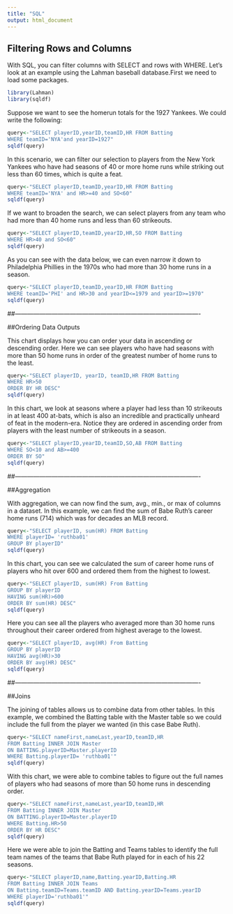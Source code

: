 ```yaml
---
title: "SQL"
output: html_document
---
```


## Filtering Rows and Columns

With SQL, you can filter columns with SELECT and rows with WHERE. Let's look at an example using the Lahman baseball database.First we need to load some packages. 

```r
library(Lahman)
library(sqldf)
```

Suppose we want to see the homerun totals for the 1927 Yankees. We could write the following:

```r
query<-"SELECT playerID,yearID,teamID,HR FROM Batting
WHERE teamID='NYA'and yearID=1927"
sqldf(query)
```

In this scenario, we can filter our selection to players from the New York Yankees who have had seasons of 40 or more home runs while striking out less than 60 times, which is quite a feat.

```r
query<-"SELECT playerID,teamID,yearID,HR FROM Batting
WHERE teamID='NYA' and HR>=40 and SO<60"
sqldf(query)
```

If we want to broaden the search, we can select players from any team who had more than 40 home runs and less than 60 strikeouts.

```r
query<-"SELECT playerID,teamID,yearID,HR,SO FROM Batting
WHERE HR>40 and SO<60"
sqldf(query)

```

As you can see with the data below, we can even narrow it down to  Philadelphia Phillies in the 1970s who had more than 30 home runs in a season.

```r
query<-"SELECT playerID,teamID,yearID,HR FROM Batting
WHERE teamID='PHI' and HR>30 and yearID<=1979 and yearID>=1970"
sqldf(query)
```

##-------------------------------------------------------------------------------------------

##Ordering Data Outputs

This chart displays how you can order your data in ascending or descending order. Here we can see players who have had seasons with more than 50 home runs in order of the greatest number of home runs to the least. 

```r
query<-"SELECT playerID, yearID, teamID,HR FROM Batting
WHERE HR>50
ORDER BY HR DESC"
sqldf(query)
```

In this chart, we look at seasons where a player had less than 10 strikeouts in at least 400 at-bats, which is also an incredible and practically unheard of feat in the modern-era. Notice they are ordered in ascending order from players with the least number of strikeouts in a season.

```r
query<-"SELECT playerID,yearID,teamID,SO,AB FROM Batting
WHERE SO<10 and AB>=400
ORDER BY SO"
sqldf(query)
```

##-------------------------------------------------------------------------------------------

##Aggregation

With aggregation, we can now find the sum, avg., min., or max of columns in a dataset. In this example, we can find the sum of Babe Ruth's career home runs (714) which was for decades an MLB record. 

```r
query<-"SELECT playerID, sum(HR) FROM Batting
WHERE playerID= 'ruthba01'
GROUP BY playerID"
sqldf(query)
```

In this chart, you can see we calculated the sum of career home runs of players who hit over 600 and ordered them from the highest to lowest. 

```r
query<-"SELECT playerID, sum(HR) From Batting
GROUP BY playerID
HAVING sum(HR)>600
ORDER BY sum(HR) DESC"
sqldf(query)
```

Here you can see all the players who averaged more than 30 home runs throughout their career ordered from highest average to the lowest.

```r
query<-"SELECT playerID, avg(HR) From Batting
GROUP BY playerID
HAVING avg(HR)>30
ORDER BY avg(HR) DESC"
sqldf(query)
```

##-------------------------------------------------------------------------------------------

##Joins

The joining of tables allows us to combine data from other tables. In this example, we combined the Batting table with the Master table so we could include the full from the player we wanted (in this case Babe Ruth).

```r
query<-"SELECT nameFirst,nameLast,yearID,teamID,HR 
FROM Batting INNER JOIN Master
ON BATTING.playerID=Master.playerID
WHERE Batting.playerID= 'ruthba01'"
sqldf(query)
```

With this chart, we were able to combine tables to figure out the full names of players who had seasons of more than 50 home runs in descending order.

```r
query<-"SELECT nameFirst,nameLast,yearID,teamID,HR
FROM Batting INNER JOIN Master
ON BATTING.playerID=Master.playerID
WHERE Batting.HR>50
ORDER BY HR DESC"
sqldf(query)
```

Here we were able to join the Batting and Teams tables to identify the full team names of the teams that Babe Ruth played for in each of his 22 seasons.

```r
query<-"SELECT playerID,name,Batting.yearID,Batting.HR
FROM Batting INNER JOIN Teams
ON Batting.teamID=Teams.teamID AND Batting.yearID=Teams.yearID
WHERE playerID='ruthba01'"
sqldf(query)
```


